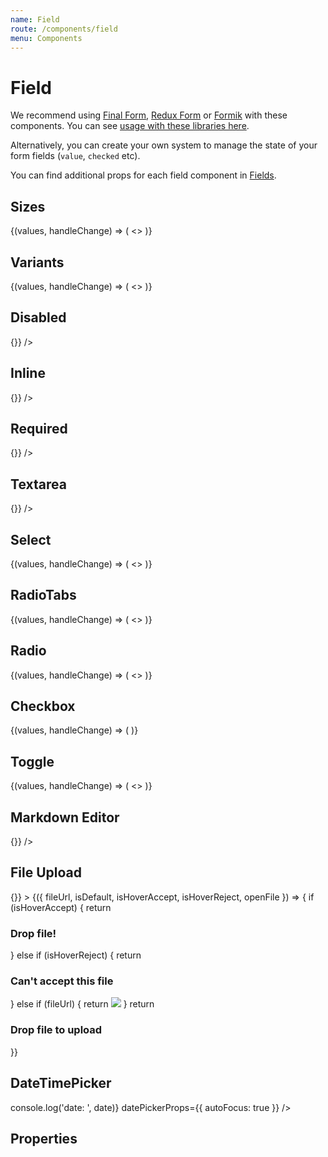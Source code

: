 ```yaml
---
name: Field
route: /components/field
menu: Components
---
```




# Field

We recommend using [Final Form](https://github.com/final-form/react-final-form), [Redux Form](https://github.com/erikras/redux-form) or [Formik](https://github.com/jaredpalmer/formik) with these components. You can see [usage with these libraries here](/usage-final-form).

Alternatively, you can create your own system to manage the state of your form fields (`value`, `checked` etc).

You can find additional props for each field component in [Fields](/fields/file-upload).

## Sizes

<Playground>
  <DoczForm initialValues={{ small: 'I am small' }}>
    {(values, handleChange) => (
      <>
        <Field
          name="small"
          placeholder="Placeholder"
          component={InputText}
          label="I'm a small sized field"
          onChange={handleChange}
          value={values.small}
          size="sm"
          mb="xl"
        />
        <Field
          name="medium"
          placeholder="Placeholder"
          component={InputText}
          label="I'm a medium sized field"
          onChange={handleChange}
          value={values.medium}
          size="md"
          mb="xl"
        />
        <Field
          name="large"
          placeholder="Placeholder"
          component={InputText}
          label="I'm a large sized field which is my default size"
          value={values.large}
          onChange={handleChange}
          mb="xl"
        />
      </>
    )}
  </DoczForm>
</Playground>

## Variants

<Playground>
  <DoczForm initialValues={{ random: 'Test' }}>
    {(values, handleChange) => (
      <>
        <Field
          name="random"
          placeholder="Placeholder"
          component={InputText}
          label="Label"
          hint="A hint"
          value={values.random}
          onChange={handleChange}
          mb="xl"
        />
        <Field
          name="warning"
          placeholder="Placeholder"
          component={InputText}
          label="Label"
          warning="A warning"
          value={values.warning}
          onChange={handleChange}
          mb="xl"
        />
        <Field
          name="error"
          placeholder="Placeholder"
          component={InputText}
          label="Label"
          error="An error"
          value={values.error}
          onChange={handleChange}
          mb="xl"
        />
      </>
    )}
  </DoczForm>
</Playground>

## Disabled

<Playground>
  <Field
    name="disabled"
    placeholder="Placeholder"
    component={InputText}
    label="Label"
    disabled
    onChange={() => {}}
  />
</Playground>

## Inline

<Playground>
  <Field
    name="inline"
    flexDirection="row"
    placeholder="Placeholder"
    component={InputText}
    label="Label"
    required
    onChange={() => {}}
  />
</Playground>

## Required

<Playground>
  <Field
    name="required"
    placeholder="Placeholder"
    component={InputText}
    label="Label"
    required
    onChange={() => {}}
  />
</Playground>

## Textarea

<Playground>
  <Field
    name="textarea"
    placeholder="Placeholder"
    component={InputTextarea}
    label="Label"
    onChange={() => {}}
  />
</Playground>

## Select

<Playground>
  <DoczForm initialValues={{ cakes: { label: 'Pumpkin', value: 'pumpkin' } }}>
    {(values, handleChange) => (
      <>
        <Field
          name="cakes"
          placeholder="Placeholder"
          component={Select}
          label="Label"
          options={[
            { value: 'carrot', label: 'Carrot' },
            { value: 'madeleine', label: 'Madeleine (made with farm-fresh eggs' },
            { value: 'pumpkin', label: 'Pumpkin' }
          ]}
          value={values.cakes}
          onChange={handleChange}
        />
      </>
    )}
  </DoczForm>
</Playground>

## RadioTabs

<Playground>
  <DoczForm initialValues={{ cakes: 'madeleine', fish: 'mackerel' }}>
    {(values, handleChange) => (
      <>
        <RadioGroup label="Label for input radios" required mb="xl">
          <Field
            name="cakes"
            component={RadioTab}
            value="carrot"
            label="Carrot"
            checked={values.cakes === 'carrot'}
            onChange={handleChange}
            mb="xl"
          />
          <Field
            name="cakes"
            component={RadioTab}
            value="madeleine"
            label="Madeleine (made with farm-fresh eggs"
            checked={values.cakes === 'madeleine'}
            onChange={handleChange}
          />
          <Field
            name="cakes"
            component={RadioTab}
            value="pumpkin"
            label="Pumpkin"
            checked={values.cakes === 'pumpkin'}
            onChange={handleChange}
          />
        </RadioGroup>
        <RadioGroup
          label="Label for input radios"
          flexDirection="column"
          width={1 / 3}
          required
          mb="xl"
        >
          <Field
            name="fish"
            component={RadioTab}
            value="mackerel"
            label="Mackerel"
            checked={values.fish === 'mackerel'}
            onChange={handleChange}
          />
          <Field
            name="fish"
            component={RadioTab}
            value="sardine"
            label="Sardine"
            checked={values.fish === 'sardine'}
            onChange={handleChange}
          />
          <Field
            name="fish"
            component={RadioTab}
            value="salmon"
            label="Salmon"
            checked={values.fish === 'salmon'}
            onChange={handleChange}
          />
        </RadioGroup>
      </>
    )}
  </DoczForm>
</Playground>

## Radio

<Playground>
  <DoczForm initialValues={{ sauces: 'ketchup' }}>
    {(values, handleChange) => (
      <>
        <RadioGroup label="Your favorite sauce">
          <Field
            name="sauces"
            component={InputRadio}
            value="mayonnaise"
            label="Mayonnaise"
            checked={values.sauces === 'mayonnaise'}
            onChange={handleChange}
          />
          <Field
            name="sauces"
            component={InputRadio}
            value="ketchup"
            label="Ketchup"
            checked={values.sauces === 'ketchup'}
            onChange={handleChange}
          />
          <Field
            name="sauces"
            component={InputRadio}
            value="barbecue"
            label="Barbecue"
            checked={values.sauces === 'barbecue'}
            onChange={handleChange}
          />
        </RadioGroup>
      </>
    )}
  </DoczForm>
</Playground>

## Checkbox

<Playground>
  <DoczForm initialValues={{ vue: true }}>
    {(values, handleChange) => (
      <FieldGroup label="Check the frameworks you have already worked with">
        <Field
          component={InputCheckbox}
          name="react"
          label="React"
          checked={!!values.react}
          onChange={handleChange}
        />
        <Field
          component={InputCheckbox}
          label="Angular"
          name="angular"
          id="angular_custom_id"
          checked={!!values.angular}
          onChange={handleChange}
        />
        <Field
          component={InputCheckbox}
          name="vue"
          label="Vue"
          checked={!!values.vue}
          onChange={handleChange}
        />
      </FieldGroup>
    )}
  </DoczForm>
</Playground>

## Toggle

<Playground>
  <DoczForm initialValues={{ swatch: true }}>
    {(values, handleChange) => (
      <>
        <Field
          name="switch"
          component={Toggle}
          label="Switch example"
          checked={!!values.switch}
          onChange={handleChange}
          mb="xl"
        />
        <Field
          name="swatch"
          component={Toggle}
          label="Disabled switch example"
          disabled
          checked={!!values.swatch}
          onChange={handleChange}
          mb="xl"
        />
      </>
    )}
  </DoczForm>
</Playground>

## Markdown Editor

<Playground>
  <Field
    name="markdown"
    component={MarkdownEditor}
    value="Something happening"
    placeholder="Placeholder"
    label="Markdown editor example"
    onChange={() => {}}
  />
</Playground>

## File Upload

<Playground>
  <Field
    name="random-fifteen"
    component={FileUpload}
    label="File upload example"
    onChange={() => {}}
  >
    {({ fileUrl, isDefault, isHoverAccept, isHoverReject, openFile }) => {
      if (isHoverAccept) {
        return <h3>Drop file!</h3>
      } else if (isHoverReject) {
        return <h3>Can't accept this file</h3>
      } else if (fileUrl) {
        return <img style={{ maxWidth: '100%', maxHeight: '100%' }} src={fileUrl} />
      }
      return <h3>Drop file to upload</h3>
    }}
  </Field>
</Playground>

## DateTimePicker

<Playground>
  <Field
    name="datetimepicker"
    component={DateTimePicker}
    value={Date.now() - 18 * 365 * 24 * 3600 * 1000}
    label="Tell us your birth date and time (if you remember it)"
    onChange={date => console.log('date: ', date)}
    datePickerProps={{ autoFocus: true }}
  />
</Playground>

## Properties

<Props of={Field} />
